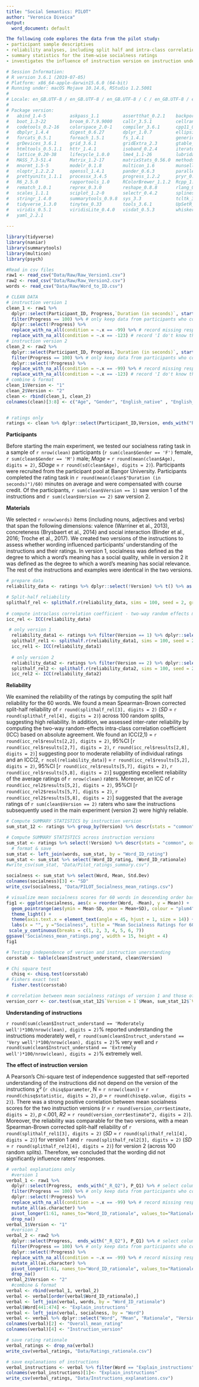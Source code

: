 ```yaml
---
title: "Social Semantics: PILOT"
author: "Veronica Diveica"
output:
  word_document: default

The following code explores the data from the pilot study:
- participant sample descriptives
- reliability analyses, including split half and intra-class correlation coefficient
- summary statistics for the item-wise socialness ratings
- investigates the influence of instruction version on instruction understanding and mean socialness ratings

# Session Information:
# R version 3.6.1 (2019-07-05)
# Platform: x86_64-apple-darwin15.6.0 (64-bit)
# Running under: macOS Mojave 10.14.6, RStudio 1.2.5001
# 
# Locale: en_GB.UTF-8 / en_GB.UTF-8 / en_GB.UTF-8 / C / en_GB.UTF-8 / en_GB.UTF-8
# 
# Package version:
#   abind_1.4-5         askpass_1.1         assertthat_0.2.1    backports_1.2.1     base64enc_0.1-3     BH_1.69.0.1         blob_1.2.1         
#   boot_1.3-22         broom_0.7.9.9000    callr_3.5.1         cellranger_1.1.0    checkmate_2.0.0     cli_3.0.1           clipr_0.7.0        
#   codetools_0.2-16    colorspace_2.0-1    compiler_3.6.1      cpp11_0.3.1         crayon_1.4.1        curl_4.3            DBI_1.1.0          
#   dbplyr_1.4.4        digest_0.6.27       dplyr_1.0.7         ellipsis_0.3.2      evaluate_0.14       fansi_0.5.0         farver_2.1.0       
#   forcats_0.5.1       foreach_1.5.1       fs_1.4.1            generics_0.1.0      ggplot2_3.3.3       glue_1.4.2          graphics_3.6.1     
#   grDevices_3.6.1     grid_3.6.1          gridExtra_2.3       gtable_0.3.0        haven_2.3.1         highr_0.9           hms_0.5.3          
#   htmltools_0.5.1.1   httr_1.4.1          isoband_0.2.4       iterators_1.0.13    jsonlite_1.7.2      knitr_1.33          labeling_0.4.2     
#   lattice_0.20-38     lifecycle_1.0.0     lme4_1.1-26         lubridate_1.7.9     magick_2.6.0        magrittr_2.0.1      markdown_1.1       
#   MASS_7.3-51.4       Matrix_1.2-17       matrixStats_0.56.0  methods_3.6.1       mgcv_1.8.28         mime_0.11           minqa_1.2.4        
#   mnormt_1.5-5        modelr_0.1.8        multicon_1.6        munsell_0.5.0       mvtnorm_1.1-1       naniar_0.6.0        nlme_3.1-140       
#   nloptr_1.2.2.2      openssl_1.4.1       pander_0.6.3        parallel_3.6.1      pillar_1.6.2        pkgconfig_2.0.3     plyr_1.8.4         
#   prettyunits_1.1.1   processx_3.4.5      progress_1.2.2      pryr_0.1.4          ps_1.5.0            psych_2.1.6         purrr_0.3.4        
#   R6_2.5.0            rapportools_1.0     RColorBrewer_1.1.2  Rcpp_1.0.6          RcppEigen_0.3.3.9.1 readr_1.3.1         readxl_1.3.1       
#   rematch_1.0.1       reprex_0.3.0        reshape_0.8.8       rlang_0.4.11        rmarkdown_2.10      rstudioapi_0.13     rvest_0.3.5        
#   scales_1.1.1        sciplot_1.2-0       selectr_0.4.2       splines_3.6.1       statmod_1.4.35      stats_3.6.1         stringi_1.7.3      
#   stringr_1.4.0       summarytools_0.9.8  sys_3.3             tcltk_3.6.1         tibble_3.1.3        tidyr_1.1.3         tidyselect_1.1.1   
#   tidyverse_1.3.0     tinytex_0.33        tools_3.6.1         UpSetR_1.4.0        utf8_1.2.2          utils_3.6.1         vctrs_0.3.8        
#   viridis_0.5.1       viridisLite_0.4.0   visdat_0.5.3        whisker_0.4         withr_2.4.2         xfun_0.25           xml2_1.3.2         
#   yaml_2.2.1
  
---
```


```r
library(tidyverse)
library(naniar)
library(summarytools)
library(multicon)
library(psych)

```


```r

#Read in csv files
raw1 <- read_csv("Data/Raw/Raw_Version1.csv")
raw2 <- read_csv("Data/Raw/Raw_Version2.csv")
words <- read_csv("Data/Raw/Word_to_ID.csv")

# CLEAN DATA
# instruction version 1
clean_1 <- raw1 %>%
  dplyr::select(Participant_ID, Progress,`Duration (in seconds)`, starts_with("D_Q"), I_Q1, I_Q2, ends_with("_R_Q1")) %>% # select columns of interest
  filter(Progress == 100) %>% # only keep data from participants who completed the experiment
  dplyr::select(!Progress) %>%
  replace_with_na_all(condition = ~.x == -99) %>% # record missing responses as NA 
  replace_with_na_all(condition = ~.x == -123) # record 'I do't know the meanign of this word' responses as NA
# instruction version 2
clean_2 <- raw2 %>%
  dplyr::select(Participant_ID, Progress,`Duration (in seconds)`, starts_with("D_Q"), I_Q1, I_Q2, ends_with("_R_Q1")) %>% # select columns of interest
  filter(Progress == 100) %>% # only keep data from participants who completed the experiment
  dplyr::select(!Progress) %>%
  replace_with_na_all(condition = ~.x == -99) %>% # record missing responses as NA 
  replace_with_na_all(condition = ~.x == -123) # record 'I do't know the meanign of this word' responses as NA
# combine & format
clean_1$Version <- "1"
clean_2$Version <- "2"
clean <- rbind(clean_1, clean_2)
colnames(clean)[3:8] <- c("Age", "Gender", "English_native" , "English_level", "Instruct_understand", "Instruct_confused")


# ratings only
ratings <- clean %>% dplyr::select(Participant_ID,Version, ends_with("R_Q1")) %>% column_to_rownames(var = "Participant_ID")


```

**Participants**

Before starting the main experiment, we tested our socialness rating task in a sample of `r nrow(clean)` participants (`r sum(clean$Gender == 'F')` female, `r sum(clean$Gender == 'M')` male; *Mage* = `r round(mean(clean$Age), digits = 2)`, *SDage* = `r round(sd(clean$Age), digits = 2)`). Participants were recruited from the participant pool at Bangor University. Participants completed the rating task in `r round(mean(clean$"Duration (in seconds)")/60)` minutes on average and were compensated with course credit. Of the participants, `r sum(clean$Version == 1)` saw version 1 of the instructions and `r sum(clean$Version == 2)` saw version 2. 


**Materials**

We selected `r nrow(words)` items (including nouns, adjectives and verbs) that span the following dimensions: valence (Warriner et al., 2013), concreteness (Brysbaert et al., 2014) and social interaction (Binder et al., 2016; Troche et al., 2017). We created two versions of the instructions to assess whether wording influenced participants’ understanding of the instructions and their ratings. In version 1, socialness was defined as the degree to which a word’s meaning has a social quality, while in version 2 it was defined as the degree to which a word’s meaning has social relevance. The rest of the instructions and examples were identical in the two versions. 


```r

# prepare data
reliability_data <- ratings %>% dplyr::select(!Version) %>% t() %>% as.data.frame() # participants on columns

# Split-half reliability
splithalf_rel <- splithalf.r(reliability_data, sims = 100, seed = 2, graph = FALSE)
 
# compute intraclass correlation coefficient - two-way random effects model
icc_rel <- ICC(reliability_data)

 # only version 1
  reliability_data1 <- ratings %>% filter(Version == 1) %>% dplyr::select(!Version) %>% t() %>% as.data.frame()
  splithalf_rel1 <- splithalf.r(reliability_data1, sims = 100, seed = 2, graph = FALSE)
  icc_rel1 <- ICC(reliability_data1)
  
  # only version 2
  reliability_data2 <- ratings %>% filter(Version == 2) %>% dplyr::select(!Version) %>% t() %>% as.data.frame()
  splithalf_rel2 <- splithalf.r(reliability_data2, sims = 100, seed = 2, graph = FALSE)
  icc_rel2 <- ICC(reliability_data2)
```

**Reliability**

We examined the reliability of the ratings by computing the split half reliability for the 60 words. We found a mean Spearman-Brown corrected split-half reliability of `r round(splithalf_rel[3], digits = 2)` (*SD* = `r round(splithalf_rel[4], digits = 2)`) across 100 random splits, suggesting high reliability. In addition, we assessed inter-rater reliability by computing the two-way random-effects intra-class correlation coefficient (ICC) based on absolute agreement. We found an ICC(2,1) = `r round(icc_rel$results[2,2], digits = 2)`, 95%CI [`r round(icc_rel$results[2,7], digits = 2)`, `r round(icc_rel$results[2,8], digits = 2)`] suggesting poor to moderate reliability of individual ratings and an ICC(2, `r ncol(reliability_data)`) = `r round(icc_rel$results[5,2], digits = 2)`, 95%CI [`r round(icc_rel$results[5,7], digits = 2)`, `r round(icc_rel$results[5,8], digits = 2)`] suggesting excellent reliability of the average ratings of `r nrow(clean)` raters. Moreover, an ICC of `r round(icc_rel2$results[5,2], digits = 2)`, 95%CI [`r round(icc_rel2$results[5,7], digits = 2)`, `r round(icc_rel2$results[5,8], digits = 2)`] suggested that the average ratings of `r sum(clean$Version == 2)` raters who saw the instructions subsequently used in the main experiment (version 2) were highly reliable. 


```r

# Compute SUMMARY STATISTICS by instruction version
sum_stat_12 <- ratings %>% group_by(Version) %>% descr(stats = "common", order = "preserve", transpose = TRUE)

# Compute SUMMARY STATISTICS across instruction versions
sum_stat <- ratings %>% select(!Version) %>% descr(stats = "common", order = "preserve", transpose = TRUE) %>% rownames_to_column("Word_ID_rating")
  # format & save
sum_stat <- left_join(words, sum_stat, by = "Word_ID_rating")
sum_stat <- sum_stat %>% select(!Word_ID_rating, !Word_ID_rationale)
#write_csv(sum_stat, "Data/Pilot_ratings_summary.csv")

socialness <- sum_stat %>% select(Word, Mean, Std.Dev)
colnames(socialness)[3] <- "SD"
write_csv(socialness, "Data/PILOT_Socialness_mean_ratings.csv")

```

```r

# visualize mean socialness scores for 60 words in descending order based on mean
fig1 <- ggplot(socialness, aes(x = reorder(Word, -Mean), y = Mean)) + 
  geom_pointrange(aes(ymin = Mean-SD, ymax = Mean+SD), colour = "plum4") + 
  theme_light() + 
  theme(axis.text.x = element_text(angle = 45, hjust = 1, size = 14)) +
  labs(x = "", y ="Socialness", title = "Mean Socialness Ratings for 60 Words") + 
 scale_y_continuous(breaks = c(1, 2, 3, 4, 5, 6, 7))
ggsave('Socialness_mean_ratings.png', width = 15, height = 4) 
fig1
```

```r

# Testing independence of version and instruction unerstanding
corsstab <- table(clean$Instruct_understand, clean$Version)

# Chi square test
  chisq <- chisq.test(corsstab)
# Fishers exact test
  fisher.test(corsstab)

# correlation between mean socialness ratings of version 1 and those of version 2
version_corr <- cor.test(sum_stat_12$`Version = 1`$Mean, sum_stat_12$`Version = 2`$Mean)

```
**Understanding of instructions**

`r round(sum(clean$Instruct_understand == 'Moderately well')*100/nrow(clean), digits = 2)`% reported understanding the instructions moderately well, `r round(sum(clean$Instruct_understand == 'Very well')*100/nrow(clean), digits = 2)`% very well and `r round(sum(clean$Instruct_understand == 'Extremely well')*100/nrow(clean), digits = 2)`% extremely well. 

**The effect of instruction version**

A Pearson’s Chi-square test of independence suggested that self-reported understanding of the instructions did not depend on the version of the instructions *χ²* (`r chisq$parameter`, N = `r nrow(clean)`) = `r round(chisq$statistic, digits = 2)`, *p* = `r round(chisq$p.value, digits = 2)`). There was a strong positive correlation between mean socialness scores for the two instruction versions (*r* = `r round(version_corr$estimate, digits = 2)`, *p* <.001, *R2* = `r round(version_corr$estimate^2, digits = 2)`). Moreover, the reliability was comparable for the two versions, with a mean Spearman-Brown corrected split-half reliability of `r round(splithalf_rel1[3], digits = 2)` (*SD* = `r round(splithalf_rel1[4], digits = 2)`) for version 1 and `r round(splithalf_rel2[3], digits = 2)` (*SD* = `r round(splithalf_rel2[4], digits = 2)`) for version 2 (across 100 random splits). Therefore, we concluded that the wording did not significantly influence raters’ responses.


```r

# verbal explanations only
  #version 1
verbal_1 <- raw1 %>%
  dplyr::select(Progress,  ends_with("_R_Q2"), P_Q1) %>% # select columns of interest
  filter(Progress == 100) %>% # only keep data from participants who completed the experiment
  dplyr::select(!Progress) %>%
  replace_with_na_all(condition = ~.x == -99) %>% # record missing responses as NA 
  mutate_all(as.character) %>%
  pivot_longer(1:61, names_to="Word_ID_rationale", values_to="Rationale") %>%
  drop_na()
verbal_1$Version <- "1"
  #version 2
verbal_2 <- raw2 %>%
  dplyr::select(Progress,  ends_with("_R_Q2"), P_Q1) %>% # select columns of interest
  filter(Progress == 100) %>% # only keep data from participants who completed the experiment
  dplyr::select(!Progress) %>%
  replace_with_na_all(condition = ~.x == -99) %>% # record missing responses as NA 
  mutate_all(as.character) %>%
  pivot_longer(1:61, names_to="Word_ID_rationale", values_to="Rationale") %>%
  drop_na()
verbal_2$Version <- "2"
  #combine & format
verbal <- rbind(verbal_1, verbal_2)
verbal <- verbal[order(verbal$Word_ID_rationale),]
verbal <- left_join(verbal, words, by = "Word_ID_rationale")
verbal$Word[441:474] <- "Explain_instructions"
verbal <- left_join(verbal, socialness, by = "Word")
verbal <- verbal %>% dplyr::select("Word", "Mean", "Rationale", "Version")
colnames(verbal)[2] <- "Overall_mean_rating"
colnames(verbal)[4] <- "Instruction_version"

# save rating rationale
verbal_ratings <- drop_na(verbal)
write_csv(verbal_ratings, "Data/Ratings_rationale.csv")

# save explanations of instructions
verbal_instructions <- verbal %>% filter(Word == "Explain_instructions") %>% select("Rationale", "Instruction_version")
colnames(verbal_instructions)[1]<- "Explain_instructions"
write_csv(verbal_ratings, "Data/Instructions_explanations.csv")

```
